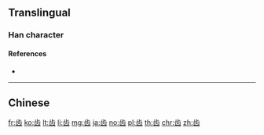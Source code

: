 {{character info/new}}
{{also|齒|歯|卤}}
==Translingual==
{{stroke order|type=animate}}
{{Han simplified forms|齒|歯|齿}}

===Han character===
{{Han char|rn=211|rad=齿|as=00|sn=8|four=|canj=YMUO|ids=⿱止⿶凵人}}

====References====
* {{Han ref|kx=1536.321|hdz=74788.020|uh=9F7F|ud=40831}}

----

==Chinese==
{{zh-see|齒}}

[[fr:齿]]
[[ko:齿]]
[[lt:齿]]
[[li:齿]]
[[mg:齿]]
[[ja:齿]]
[[no:齿]]
[[pl:齿]]
[[th:齿]]
[[chr:齿]]
[[zh:齿]]